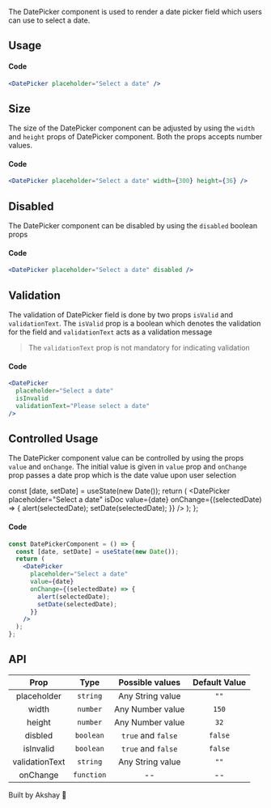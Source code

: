 
The DatePicker component is used to render a date picker field which users can use to select a date.

## Usage

<DatePicker placeholder="Select a date" isDoc />

#### Code

```jsx
<DatePicker placeholder="Select a date" />
```

## Size

The size of the DatePicker component can be adjusted by using the `width` and `height` props of DatePicker component. Both the
props accepts number values.

<DatePicker placeholder="Select a date" width={300} height={36} isDoc />

#### Code

```jsx
<DatePicker placeholder="Select a date" width={300} height={36} />
```

## Disabled

The DatePicker component can be disabled by using the `disabled` boolean props

<DatePicker placeholder="Select a date" disabled isDoc />

#### Code

```jsx
<DatePicker placeholder="Select a date" disabled />
```

## Validation

The validation of DatePicker field is done by two props `isValid` and `validationText`. The `isValid` prop
is a boolean which denotes the validation for the field and `validationText` acts as a validation message

> The `validationText` prop is not mandatory for indicating validation

<DatePicker
  placeholder="Select a date"
  isInvalid
  validationText="Please select a date"
  isDoc
/>

#### Code

```jsx
<DatePicker
  placeholder="Select a date"
  isInvalid
  validationText="Please select a date"
/>
```

## Controlled Usage

The DatePicker component value can be controlled by using the props `value` and `onChange`. The initial value is given in
`value` prop and `onChange` prop passes a date prop which is the date value upon user selection

  const [date, setDate] = useState(new Date());
  return (
    <DatePicker
      placeholder="Select a date"
      isDoc
      value={date}
      onChange={(selectedDate) => {
        alert(selectedDate);
        setDate(selectedDate);
      }}
    />
  );
};

<DatePickerComponent />

#### Code

```jsx
const DatePickerComponent = () => {
  const [date, setDate] = useState(new Date());
  return (
    <DatePicker
      placeholder="Select a date"
      value={date}
      onChange={(selectedDate) => {
        alert(selectedDate);
        setDate(selectedDate);
      }}
    />
  );
};
```

## API

|      Prop      |    Type    |  Possible values   | Default Value |
| :------------: | :--------: | :----------------: | :-----------: |
|  placeholder   |  `string`  |  Any String value  |     `""`      |
|     width      |  `number`  |  Any Number value  |     `150`     |
|     height     |  `number`  |  Any Number value  |     `32`      |
|    disbled     | `boolean`  | `true` and `false` |    `false`    |
|   isInvalid    | `boolean`  | `true` and `false` |    `false`    |
| validationText |  `string`  |  Any String value  |     `""`      |
|    onChange    | `function` |         --         |      --       |

Built by Akshay 🤙
